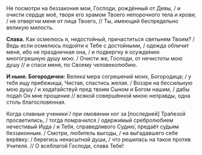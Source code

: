 <If condition={!props.greatLent}>
  Не посмотри на беззакония мои, Господи, рождённый от Девы, / и очисти сердце моё, творя его храмом Твоего непорочного тела и крови; / не отвергни меня от лица Твоего, // Ты, имеющий беспредельно великую милость.

**Слава.** Как осмелюсь я, недостойный, причаститься святыням Твоим? / Ведь если осмелюсь подойти к Тебе с достойными, / одежда обличит меня, ибо не праздничная она, / и подвергну я осужде́нию многогрешную душу мою. / Очисти же, Господи, от нечистоты мою душу // и спаси меня, по Своему человеколюбию.

**И ныне. Богородичен:** Велика́ мера согрешений моих, Богородица; / у тебя ищу прибежища, Чистая, спастись желая. / Воззри на бессильную мою душу / и хода́тайствуй пред твоим Сыном и Богом нашим, / дабы пода́л Он мне прощение // всякой совершённой мною неправды, одна столь благословенная.

</If>

<If condition={props.greatLent}>
    Когда славные ученики́ / при омовении ног за <R>[</R>последней<R>]</R> Тра́пезой просветились, / тогда помрачился /
    одержи́мый сребролюбием нечестивый Иуда / и Тебя, справедливого Судию́, предаёт су́дьям беззаконным. / Смотри, любитель
    выгоды, / на вы́гадавшего себе верёвку: / берегись ненасытной души, / что решилась на такое против Учителя. // О
    всеблагой Господи, слава Тебе!
</If>
